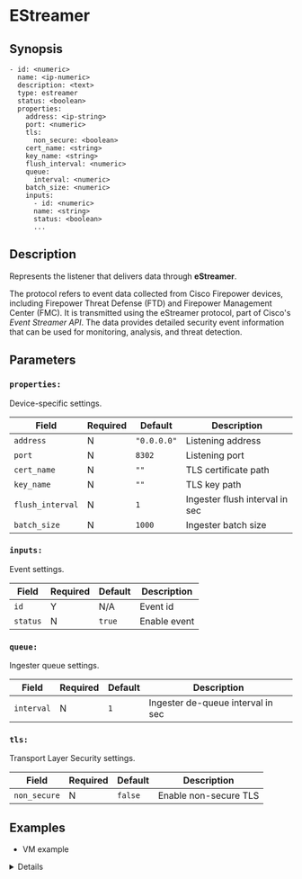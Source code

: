 
# EStreamer

## Synopsis

```ssml {5}
- id: <numeric>
  name: <ip-numeric>
  description: <text>
  type: estreamer
  status: <boolean>
  properties:
    address: <ip-string>
    port: <numeric>
    tls:
      non_secure: <boolean>
    cert_name: <string>
    key_name: <string>
    flush_interval: <numeric>
    queue:
      interval: <numeric>
    batch_size: <numeric>
    inputs:
      - id: <numeric>
      name: <string>
      status: <boolean>
      ...
```

## Description

Represents the listener that delivers data through **eStreamer**.

The protocol refers to event data collected from Cisco Firepower devices, including Firepower Threat Defense (FTD) and Firepower Management Center (FMC). It is transmitted using the eStreamer protocol, part of Cisco's _Event Streamer API_. The data provides detailed security event information that can be used for monitoring, analysis, and threat detection.

## Parameters

<BasicConfig />

### `properties:`

Device-specific settings.

|Field|Required|Default|Description|
|---|---|---|---|
|`address`|N|`"0.0.0.0"`|Listening address|
|`port`|N|`8302`|Listening port|
|`cert_name`|N|`""`|TLS certificate path|
|`key_name`|N|`""`|TLS key path|
|`flush_interval`|N|`1`|Ingester flush interval in sec|
|`batch_size`|N|`1000`|Ingester batch size|

### `inputs:`

Event settings.

|Field|Required|Default|Description|
|---|---|---|---|
|`id`|Y|N/A|Event id|
|`status`|N|`true`|Enable event|

### `queue:`

Ingester queue settings.

|Field|Required|Default|Description|
|---|---|---|---|
|`interval`|N|`1`|Ingester de-queue interval in sec|

### `tls:`

Transport Layer Security settings.

|Field|Required|Default|Description|
|---|---|---|---|
|`non_secure`|N|`false`|Enable non-secure TLS|

## Examples

* VM example

<Details summary="Click to see">
```yaml
devices:
  - id: 324342342
    name: 127.0.0.1
    description: estreamer
    type: estreamer
    status: false
    properties:
      address: "0.0.0.0"
      port: 8302
      tls:
        non_secure: false
      cert_name: ""
      key_name: ""
      reuse: false
      flush_interval: 1
      queue:
        interval: 1
      batch_size: 1000
      inputs:
        - id: 102
          name: eStreamer Connection Events
          status: true
        - id: 103
          name: eStreamer File Events
          status: true
        - id: 104
          name: eStreamer Malware Events
          status: true
        - id: 106
          name: eStreamer Intrusion Events
          status: true
```
</Details>
